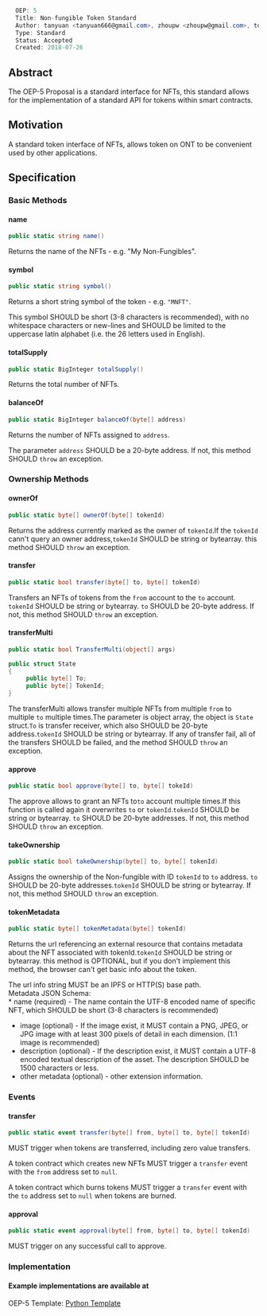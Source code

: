 <source lang="csharp">
  OEP: 5
  Title: Non-fungible Token Standard
  Author: tanyuan <tanyuan666@gmail.com>, zhoupw <zhoupw@gmail.com>, tonyclarking<tonyclarking@gmail.com>, blckchan<1258176714@qq.com>
  Type: Standard
  Status: Accepted
  Created: 2018-07-26
</source>

==Abstract==

The OEP-5 Proposal is a standard interface for NFTs, this standard allows for the implementation of a standard API for tokens within smart contracts.

==Motivation==

A standard token interface of NFTs, allows token on ONT to be convenient used by other applications.

==Specification==

===Basic Methods===

====name====

<source lang="csharp">
public static string name()
</source>

Returns the name of the NFTs - e.g. "My Non-Fungibles".

====symbol====
<source lang="csharp">
public static string symbol()
</source>

Returns a short string symbol of the token - e.g. <code>"MNFT"</code>.

This symbol SHOULD be short (3-8 characters is recommended), with no whitespace characters or new-lines and SHOULD be limited to the uppercase latin alphabet (i.e. the 26 letters used in English).

====totalSupply====
<source lang="csharp">
public static BigInteger totalSupply()
</source>
Returns the total number of NFTs.

====balanceOf====

<source lang="csharp">
public static BigInteger balanceOf(byte[] address)
</source>

Returns the number of NFTs assigned to <code>address</code>.

The parameter <code>address</code> SHOULD be a 20-byte address. If not, this method SHOULD <code>throw</code> an exception.

===Ownership Methods===
==== ownerOf====
<source lang="csharp">
public static byte[] ownerOf(byte[] tokenId)
</source>
Returns the address currently marked as the owner of <code>tokenId</code>.If the <code>tokenId</code> cann't query an owner address,<code>tokenId</code> SHOULD be string or bytearray.
this method SHOULD <code>throw</code> an exception.

====transfer====
<source lang="csharp">
public static bool transfer(byte[] to, byte[] tokenId)
</source>

Transfers an NFTs of tokens from the <code>from</code> account to the <code>to</code> account.
<code>tokenId</code> SHOULD be string or bytearray.
<code>to</code> SHOULD be 20-byte address. If not, this method SHOULD <code>throw</code> an exception.

====transferMulti====
<source lang="csharp">
public static bool TransferMulti(object[] args)

public struct State
{
     public byte[] To;
     public byte[] TokenId;
}
</source>

The transferMulti allows transfer multiple NFTs from multiple <code>from</code> to multiple <code>to</code> multiple times.The parameter is object array, the object is <code>State</code> struct.<code>To</code> is transfer receiver, which
also SHOULD be 20-byte address.<code>tokenId</code> SHOULD be string or bytearray. If any of transfer fail, all of the transfers SHOULD be failed, and the method SHOULD <code>throw</code> an exception.


====approve====
<source lang="csharp">
public static bool approve(byte[] to, byte[] tokeId)
</source>

The approve allows to grant an NFTs to<code>to</code> account multiple times.If this function is called again it overwrites <code>to</code> or <code>tokenId</code>.<code>tokenId</code> SHOULD be string or bytearray.
<code>to</code> SHOULD be 20-byte addresses. If not, this method SHOULD <code>throw</code> an exception.

====takeOwnership====
<source lang="csharp">
public static bool takeOwnership(byte[] to, byte[] tokenId)
</source>
Assigns the ownership of the Non-fungible with ID <code>tokenId</code> to <code>to</code> address. <code>to</code> SHOULD be 20-byte addresses.<code>tokenId</code> SHOULD be string or bytearray. If not, this method SHOULD <code>throw</code> an exception.

====tokenMetadata====
<source lang="csharp">
public static byte[] tokenMetadata(byte[] tokenId)
</source>
Returns the url referencing an external resource that contains metadata about the NFT associated with tokenId.<code>tokenId</code> SHOULD be string or bytearray. this method is OPTIONAL, but if you don't implement this method, the browser can't get basic info about the token.

The url info string MUST be an IPFS or HTTP(S) base path.<br/>
Metadata JSON Schema:<br/>
* name (required) - The name contain the UTF-8 encoded name of specific NFT, which SHOULD be short (3-8 characters is recommended)
* image (optional) - If the image exist, it MUST contain a PNG, JPEG, or JPG image with at least 300 pixels of detail in each dimension. (1:1 image is recommended)
* description (optional) - If the description exist, it MUST contain a UTF-8 encoded textual description of the asset. The description SHOULD be 1500 characters or less.
* other metadata (optional) - other extension information.

===Events===
====transfer====
<source lang="csharp">
public static event transfer(byte[] from, byte[] to, byte[] tokenId)
</source>
MUST trigger when tokens are transferred, including zero value transfers.

A token contract which creates new NFTs MUST trigger a <code>transfer</code> event with the <code>from</code> address set to <code>null</code>.

A token contract which burns tokens MUST trigger a <code>transfer</code> event with the <code>to</code> address set to <code>null</code> when tokens are burned.

====approval====
<source lang="csharp">
public static event approval(byte[] from, byte[] to, byte[] tokenId)
</source>
MUST trigger on any successful call to approve.

===Implementation===
====Example implementations are available at====
OEP-5 Template: [[https://github.com/ONT-Avocados/python-template/blob/master/OEP5Sample/OEP5Sample.py | Python Template]]

